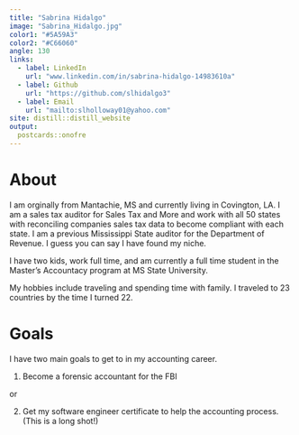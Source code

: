```yaml
---
title: "Sabrina Hidalgo"
image: "Sabrina_Hidalgo.jpg"
color1: "#5A59A3"
color2: "#C66060"
angle: 130
links:
  - label: LinkedIn
    url: "www.linkedin.com/in/sabrina-hidalgo-14983610a"
  - label: Github
    url: "https://github.com/slhidalgo3"
  - label: Email
    url: "mailto:slholloway01@yahoo.com"
site: distill::distill_website 
output:
  postcards::onofre
---
```

 
# About

I am orginally from Mantachie, MS and currently living in Covington, LA. I am a sales tax auditor for Sales Tax and More and work with all 50 states with reconciling companies sales tax data to become compliant with each state. I am a previous Mississippi State auditor for the Department of Revenue. I guess you can say I have found my niche. 

I have two kids, work full time, and am currently a full time student in the Master's Accountacy program at MS State University.

My hobbies include traveling and spending time with family. I traveled to 23 countries by the time I turned 22.



# Goals

I have two main goals to get to in my accounting career. 

1) Become a forensic accountant for the FBI

or

2) Get my software engineer certificate to help the accounting process. (This is a long shot!)


